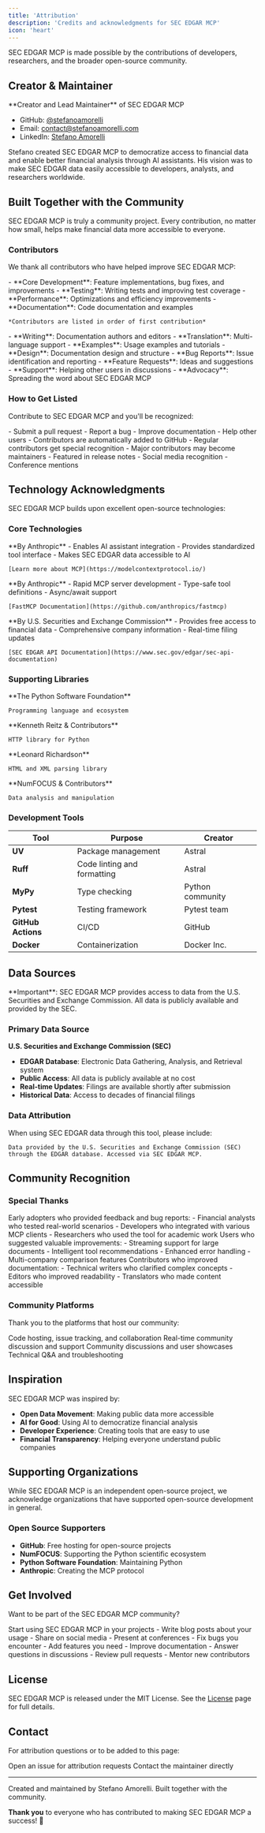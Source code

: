 ```yaml
---
title: 'Attribution'
description: 'Credits and acknowledgments for SEC EDGAR MCP'
icon: 'heart'
---
```


SEC EDGAR MCP is made possible by the contributions of developers, researchers, and the broader open-source community.

## Creator & Maintainer

<Card title="Stefano Amorelli" icon="user">
  **Creator and Lead Maintainer** of SEC EDGAR MCP
  
  - GitHub: [@stefanoamorelli](https://github.com/stefanoamorelli)
  - Email: [contact@stefanoamorelli.com](mailto:contact@stefanoamorelli.com)
  - LinkedIn: [Stefano Amorelli](https://linkedin.com/in/stefanoamorelli)
</Card>

Stefano created SEC EDGAR MCP to democratize access to financial data and enable better financial analysis through AI assistants. His vision was to make SEC EDGAR data easily accessible to developers, analysts, and researchers worldwide.

## Built Together with the Community

<Info>
  SEC EDGAR MCP is truly a community project. Every contribution, no matter how small, helps make financial data more accessible to everyone.
</Info>

### Contributors

We thank all contributors who have helped improve SEC EDGAR MCP:

<Tabs>
  <Tab title="Code Contributors">
    - **Core Development**: Feature implementations, bug fixes, and improvements
    - **Testing**: Writing tests and improving test coverage
    - **Performance**: Optimizations and efficiency improvements
    - **Documentation**: Code documentation and examples
    
    *Contributors are listed in order of first contribution*
  </Tab>
  
  <Tab title="Documentation Contributors">
    - **Writing**: Documentation authors and editors
    - **Translation**: Multi-language support
    - **Examples**: Usage examples and tutorials
    - **Design**: Documentation design and structure
  </Tab>
  
  <Tab title="Community Contributors">
    - **Bug Reports**: Issue identification and reporting
    - **Feature Requests**: Ideas and suggestions
    - **Support**: Helping other users in discussions
    - **Advocacy**: Spreading the word about SEC EDGAR MCP
  </Tab>
</Tabs>

### How to Get Listed

Contribute to SEC EDGAR MCP and you'll be recognized:

<Steps>
  <Step title="Make a Contribution">
    - Submit a pull request
    - Report a bug
    - Improve documentation
    - Help other users
  </Step>
  
  <Step title="Automatic Recognition">
    - Contributors are automatically added to GitHub
    - Regular contributors get special recognition
    - Major contributors may become maintainers
  </Step>
  
  <Step title="Community Highlights">
    - Featured in release notes
    - Social media recognition
    - Conference mentions
  </Step>
</Steps>

## Technology Acknowledgments

SEC EDGAR MCP builds upon excellent open-source technologies:

### Core Technologies

<AccordionGroup>
  <Accordion title="Model Context Protocol (MCP)" icon="plug">
    **By Anthropic**
    - Enables AI assistant integration
    - Provides standardized tool interface
    - Makes SEC EDGAR data accessible to AI
    
    [Learn more about MCP](https://modelcontextprotocol.io/)
  </Accordion>
  
  <Accordion title="FastMCP" icon="zap">
    **By Anthropic**
    - Rapid MCP server development
    - Type-safe tool definitions
    - Async/await support
    
    [FastMCP Documentation](https://github.com/anthropics/fastmcp)
  </Accordion>
  
  <Accordion title="SEC EDGAR API" icon="building-columns">
    **By U.S. Securities and Exchange Commission**
    - Provides free access to financial data
    - Comprehensive company information
    - Real-time filing updates
    
    [SEC EDGAR API Documentation](https://www.sec.gov/edgar/sec-api-documentation)
  </Accordion>
</AccordionGroup>

### Supporting Libraries

<Cards>
  <Card title="Python" icon="python">
    **The Python Software Foundation**
    
    Programming language and ecosystem
  </Card>
  
  <Card title="Requests" icon="network">
    **Kenneth Reitz & Contributors**
    
    HTTP library for Python
  </Card>
  
  <Card title="Beautiful Soup" icon="soup">
    **Leonard Richardson**
    
    HTML and XML parsing library
  </Card>
  
  <Card title="Pandas" icon="table">
    **NumFOCUS & Contributors**
    
    Data analysis and manipulation
  </Card>
</Cards>

### Development Tools

| Tool | Purpose | Creator |
|------|---------|---------|
| **UV** | Package management | Astral |
| **Ruff** | Code linting and formatting | Astral |
| **MyPy** | Type checking | Python community |
| **Pytest** | Testing framework | Pytest team |
| **GitHub Actions** | CI/CD | GitHub |
| **Docker** | Containerization | Docker Inc. |

## Data Sources

<Warning>
  **Important**: SEC EDGAR MCP provides access to data from the U.S. Securities and Exchange Commission. All data is publicly available and provided by the SEC.
</Warning>

### Primary Data Source

**U.S. Securities and Exchange Commission (SEC)**
- **EDGAR Database**: Electronic Data Gathering, Analysis, and Retrieval system
- **Public Access**: All data is publicly available at no cost
- **Real-time Updates**: Filings are available shortly after submission
- **Historical Data**: Access to decades of financial filings

### Data Attribution

When using SEC EDGAR data through this tool, please include:

```text
Data provided by the U.S. Securities and Exchange Commission (SEC) 
through the EDGAR database. Accessed via SEC EDGAR MCP.
```

## Community Recognition

### Special Thanks

<AccordionGroup>
  <Accordion title="Beta Testers" icon="flask">
    Early adopters who provided feedback and bug reports:
    - Financial analysts who tested real-world scenarios
    - Developers who integrated with various MCP clients
    - Researchers who used the tool for academic work
  </Accordion>
  
  <Accordion title="Feature Requesters" icon="lightbulb">
    Users who suggested valuable improvements:
    - Streaming support for large documents
    - Intelligent tool recommendations
    - Enhanced error handling
    - Multi-company comparison features
  </Accordion>
  
  <Accordion title="Documentation Reviewers" icon="book">
    Contributors who improved documentation:
    - Technical writers who clarified complex concepts
    - Editors who improved readability
    - Translators who made content accessible
  </Accordion>
</AccordionGroup>

### Community Platforms

Thank you to the platforms that host our community:

<CardGroup cols={2}>
  <Card title="GitHub" icon="github">
    Code hosting, issue tracking, and collaboration
  </Card>
  <Card title="Discord" icon="discord">
    Real-time community discussion and support
  </Card>
  <Card title="Reddit" icon="reddit">
    Community discussions and user showcases
  </Card>
  <Card title="Stack Overflow" icon="stack-overflow">
    Technical Q&A and troubleshooting
  </Card>
</CardGroup>

## Inspiration

SEC EDGAR MCP was inspired by:

- **Open Data Movement**: Making public data more accessible
- **AI for Good**: Using AI to democratize financial analysis
- **Developer Experience**: Creating tools that are easy to use
- **Financial Transparency**: Helping everyone understand public companies

## Supporting Organizations

<Info>
  While SEC EDGAR MCP is an independent open-source project, we acknowledge organizations that have supported open-source development in general.
</Info>

### Open Source Supporters

- **GitHub**: Free hosting for open-source projects
- **NumFOCUS**: Supporting the Python scientific ecosystem
- **Python Software Foundation**: Maintaining Python
- **Anthropic**: Creating the MCP protocol

## Get Involved

Want to be part of the SEC EDGAR MCP community?

<Steps>
  <Step title="Use the Tool">
    Start using SEC EDGAR MCP in your projects
  </Step>
  
  <Step title="Share Your Experience">
    - Write blog posts about your usage
    - Share on social media
    - Present at conferences
  </Step>
  
  <Step title="Contribute Back">
    - Fix bugs you encounter
    - Add features you need
    - Improve documentation
  </Step>
  
  <Step title="Help Others">
    - Answer questions in discussions
    - Review pull requests
    - Mentor new contributors
  </Step>
</Steps>

## License

SEC EDGAR MCP is released under the MIT License. See the [License](/sec-edgar-mcp-docs/license) page for full details.

## Contact

For attribution questions or to be added to this page:

<CardGroup cols={2}>
  <Card title="GitHub Issues" icon="github">
    Open an issue for attribution requests
  </Card>
  <Card title="Email" icon="envelope">
    Contact the maintainer directly
  </Card>
</CardGroup>

---

<Note>
Created and maintained by Stefano Amorelli. Built together with the community.

**Thank you** to everyone who has contributed to making SEC EDGAR MCP a success! 🙏
</Note>